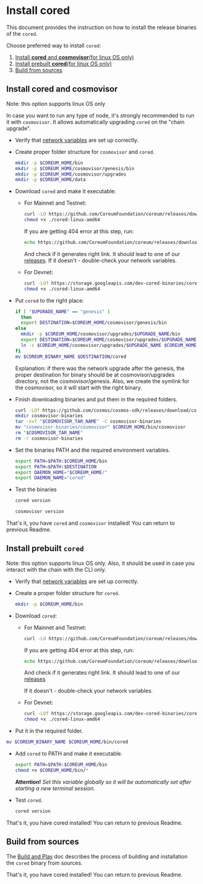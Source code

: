 # Install cored

This document provides the instruction on how to install the release binaries of the `cored`.

Choose preferred way to install `cored`:

1. [Install **cored** and **cosmovisor**(for linux OS only)](#install-cored-and-cosmovisor)
2. [Install prebuilt **cored**(for linux OS only)](#install-prebuilt-cored)
3. [Build from sources](#build-from-sources)


<a id="install-cored-and-cosmovisor"></a>

## Install **cored** and **cosmovisor**

Note: this option supports linux OS only

In case you want to run any type of node, it's strongly recommended to run it with `cosmovisor`.
It allows automatically upgrading `cored` on the "chain upgrade".

* Verify that [network variables](/docs/next/nodes-and-validators/essentials/network-variables) are set up correctly.

* Create proper folder structure for `cosmovisor` and `cored`.

    ```bash
    mkdir -p $COREUM_HOME/bin
    mkdir -p $COREUM_HOME/cosmovisor/genesis/bin
    mkdir -p $COREUM_HOME/cosmovisor/upgrades
    mkdir -p $COREUM_HOME/data
    ```

* Download `cored` and make it executable:
    * For Mainnet and Testnet:
      ```bash
      curl -LO https://github.com/CoreumFoundation/coreum/releases/download/$COREUM_VERSION/$COREUM_BINARY_NAME
      chmod +x ./cored-linux-amd64
      ```
      If you are getting 404 error at this step, run:
      ```bash
      echo https://github.com/CoreumFoundation/coreum/releases/download/$COREUM_VERSION/$COREUM_BINARY_NAME
      ```
      And check if it generates right link. It should lead to one of our <a className="text-[#24D494] font-bold" href="https://github.com/CoreumFoundation/coreum/releases" target="_blank">releases</a>.
      If it doesn't - double-check your network variables.

    * For Devnet:
      ```bash
      curl -LOf https://storage.googleapis.com/dev-cored-binaries/cored-linux-amd64
      chmod +x ./cored-linux-amd64
      ```

* Put `cored` to the right place:
  ```bash
  if [ "$UPGRADE_NAME" == "genesis" ]
    then
    export DESTINATION=$COREUM_HOME/cosmovisor/genesis/bin
  else
    mkdir -p $COREUM_HOME/cosmovisor/upgrades/$UPGRADE_NAME/bin
    export DESTINATION=$COREUM_HOME/cosmovisor/upgrades/$UPGRADE_NAME/bin
    ln -s $COREUM_HOME/cosmovisor/upgrades/$UPGRADE_NAME $COREUM_HOME/cosmovisor/current
  fi
  mv $COREUM_BINARY_NAME $DESTINATION/cored
  ```
  Explanation: if there was the network upgrade after the genesis, the proper destination for binary
  should be at cosmovisor/upgrades directory, not the cosmovisor/genesis.
  Also, we create the symlink for the cosmovisor, so it will start with the right binary.

* Finish downloading binaries and put them in the required folders.
    ```bash
    curl -LOf https://github.com/cosmos/cosmos-sdk/releases/download/cosmovisor%2F$COREUM_COSMOVISOR_VERSION/$COSMOVISOR_TAR_NAME
    mkdir cosmovisor-binaries
    tar -xvf "$COSMOVISOR_TAR_NAME" -C cosmovisor-binaries
    mv "cosmovisor-binaries/cosmovisor" $COREUM_HOME/bin/cosmovisor
    rm "$COSMOVISOR_TAR_NAME"
    rm -r cosmovisor-binaries
    ```

* Set the binaries PATH and the required environment variables.

    ```bash
    export PATH=$PATH:$COREUM_HOME/bin
    export PATH=$PATH:$DESTINATION
    export DAEMON_HOME="$COREUM_HOME/"
    export DAEMON_NAME="cored"
    ```


* Test the binaries

    ```bash
    cored version
    ```

    ```bash
    cosmovisor version
    ```

That's it, you have `cored` and `cosmovisor` installed! You can return to previous Readme.


<a id="install-prebuilt-cored"></a>
## Install prebuilt `cored`

Note: this option supports linux OS only. Also, it should be used in case you interact with the chain with the CLI only.

* Verify that [network variables](/docs/next/nodes-and-validators/essentials/network-variables) are set up correctly.

* Create a proper folder structure for `cored`.

    ```bash
    mkdir -p $COREUM_HOME/bin
    ```

* Download `cored`:
  * For Mainnet and Testnet:
    ```bash
    curl -LO https://github.com/CoreumFoundation/coreum/releases/download/$COREUM_VERSION/$COREUM_BINARY_NAME
    ```
    If you are getting 404 error at this step, run:
    ```bash
    echo https://github.com/CoreumFoundation/coreum/releases/download/$COREUM_VERSION/$COREUM_BINARY_NAME
    ```
    And check if it generates right link. It should lead to one of our <a href="https://github.com/CoreumFoundation/coreum/releases" target="_blank" rel="noopener noreferrer" className="text-[#24D494] font-bold">releases</a>

    If it doesn't - double-check your network variables.

  * For Devnet:
    ```bash
    curl -LOf https://storage.googleapis.com/dev-cored-binaries/cored-linux-amd64
    chmod +x ./cored-linux-amd64
    ```

* Put it in the required folder.
```bash
mv $COREUM_BINARY_NAME $COREUM_HOME/bin/cored
```

* Add `cored` to PATH and make it executable.

    ```bash
    export PATH=$PATH:$COREUM_HOME/bin
    chmod +x $COREUM_HOME/bin/*
    ```

  **Attention!** *Set this variable globally so it will be automatically set after starting a new terminal session.*

* Test `cored`.

    ```bash
    cored version
    ```

That's it, you have cored installed! You can return to previous Readme.

<a id="build-from-sources"></a>
## Build from sources

The <a href="https://github.com/CoreumFoundation/coreum/blob/master/README.md#build-and-play" target="_blank" rel="noopener noreferrer" className="text-[#24D494] font-bold">Build and Play</a> doc describes the process of building and installation the `cored` binary from sources.


That's it, you have cored installed! You can return to previous Readme.
